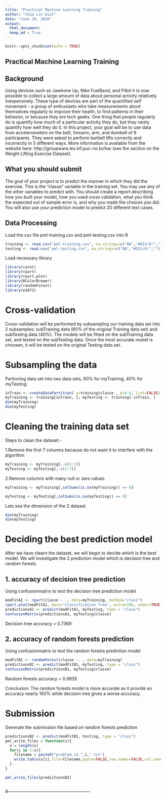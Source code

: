 ---
title: "Practical Machine Learning Training"
author: "Chua Lin Kiat"
date: "June 19, 2016"
output: 
  html_document:
  keep_md : True
---

```{r setup, include=FALSE}
knitr::opts_chunk$set(echo = TRUE)
```

## Practical Machine Learning Training


## Background

Using devices such as Jawbone Up, Nike FuelBand, and Fitbit it is now possible to collect a large amount of data about personal activity relatively inexpensively. These type of devices are part of the quantified self movement - a group of enthusiasts who take measurements about themselves regularly to improve their health, to find patterns in their behavior, or because they are tech geeks. One thing that people regularly do is quantify how much of a particular activity they do, but they rarely quantify how well they do it. In this project, your goal will be to use data from accelerometers on the belt, forearm, arm, and dumbell of 6 participants. They were asked to perform barbell lifts correctly and incorrectly in 5 different ways. More information is available from the website here: http://groupware.les.inf.puc-rio.br/har (see the section on the Weight Lifting Exercise Dataset).

## What you should submit

The goal of your project is to predict the manner in which they did the exercise. This is the "classe" variable in the training set. You may use any of the other variables to predict with. You should create a report describing how you built your model, how you used cross validation, what you think the expected out of sample error is, and why you made the choices you did. You will also use your prediction model to predict 20 different test cases.

## Data Processing

Load the csv file pml-training.csv and pml-testing.csv into R 

```{r,echo=TRUE}
training <- read.csv("pml-training.csv", na.strings=c("NA","#DIV/0!",""))
testing <- read.csv("pml-testing.csv", na.strings=c("NA","#DIV/0!",""))
```

Load necessary library

```{r,echo=TRUE,results='hide'}

library(caret)
library(rpart)
library(rpart.plot)
library(RColorBrewer)
library(randomForest)
library(e1071)
```

# Cross-validation

Cross-validation will be performed by subsampling our training data set into 2 subsamples: subTraining data (60% of the original Training data set) and subTesting data (40%). The models will be fitted on the subTraining data set, and tested on the subTesting data. Once the most accurate model is choosen, it will be tested on the original Testing data set.

# Subsampling the data

Partioning  data set into two data sets, 60% for myTraining, 40% for myTesting:

```{r,echo=TRUE}
inTrain <- createDataPartition( y=training$classe , p=0.6, list=FALSE)
myTraining <- training[inTrain, ]; myTesting <- training[-inTrain, ]
dim(myTraining)
dim(myTesting)
```

# Cleaning the training data set

Steps to clean the dataset:-

1.Remove the first 7 columns because do not want it to interfere with the algorithm

```{r,echo=TRUE}
myTraining <- myTraining[,-c(1:7)]
myTesting <- myTesting[,-c(1:7)]
```

2.Remove columns with many null or zero values

```{r,echo=TRUE}

myTraining <- myTraining[,colSums(is.na(myTraining)) == 0]

myTesting <- myTesting[,colSums(is.na(myTesting)) == 0]

```

Lets see the dimension of the 2 dataset

```{r,echo=TRUE}
dim(myTraining)
dim(myTesting)

```

# Deciding the best prediction model

After we have clearn the dataset, we will begin to decide which is the best model. We will investigate the 2 prediction model which is decision tree and random forests

1. accuracy of decision tree prediction
---------------------------------------

Using confusionmatrix to test the decision tree prediction model

```{r,echo=TRUE,cache=TRUE}
modFitA1 <- rpart(classe ~ ., data=myTraining, method="class")
rpart.plot(modFitA1, main="Classification Tree", extra=102, under=TRUE, faclen=0)
predictionsA1 <- predict(modFitA1, myTesting, type = "class")
confusionMatrix(predictionsA1, myTesting$classe)
```

Decision tree accuracy = 0.7369

2. accuracy of random forests prediction
---------------------------------------

Using confusionmatrix to test the random forests prediction model

```{r,echo=TRUE}
modFitB1 <- randomForest(classe ~. , data=myTraining)
predictionsB1 <- predict(modFitB1, myTesting, type = "class")
confusionMatrix(predictionsB1, myTesting$classe)
```

Random forests accuracy = 0.9935

Conclusion: The random forests model is more accurate as it provide an accuracy nearly 100% while decision tree gives a worse accuracy.

# Submission

Generate the submission file based on random forests prediction


```{r,echo=TRUE}
predictionsB2 <- predict(modFitB1, testing, type = "class")
pml_write_files = function(x){
  n = length(x)
  for(i in 1:n){
    filename = paste0("problem_id_",i,".txt")
    write.table(x[i],file=filename,quote=FALSE,row.names=FALSE,col.names=FALSE)
  }
}

pml_write_files(predictionsB2)



```


#---------------------------------------------------------


